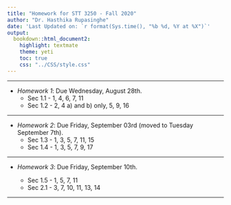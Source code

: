 ```yaml
---
title: "Homework for STT 3250 - Fall 2020"
author: "Dr. Hasthika Rupasinghe"
date: 'Last Updated on: `r format(Sys.time(), "%b %d, %Y at %X")`'
output: 
  bookdown::html_document2: 
    highlight: textmate
    theme: yeti
    toc: true
    css: "../CSS/style.css"
---
```


***

* *Homework 1*: Due Wednesday, August 28th.
    * Sec 1.1 - 1, 4, 6, 7, 11
    * Sec 1.2 - 2, 4 a) and b) only, 5, 9, 16
    
    
***


* *Homework 2*: Due Friday, September 03rd (moved to Tuesday September 7th).
    * Sec 1.3 - 1, 3, 5, 7, 11, 15
    * Sec 1.4 - 1, 3, 5, 7, 9, 17
   
 
***  


* *Homework 3*: Due Friday, September 10th.
    
    * Sec 1.5 - 1, 5, 7, 11
    * Sec 2.1 - 3, 7, 10, 11, 13, 14
  

    
***   
<!--

* *Homework 4*: Due Wednesday, September 16th.
    
    * Sec 2.2 - 3, 7, 9, 11
    * Sec 2.3 - 1, 3, 6, 9, 13, 19
   
***  

* *Homework 5*: Due Wednesday, September 23th.

    * Sec 2.4 - 4, 5, 11, 13, 15, 17, 20
    * Sec 2.5 - 1, 3, 9
    * Sec 2.6 - 5, 10, 13
-->
    
<!--    
    * Sec 2.6 - answers On paper with Lasanthi
-->
    
    
<!--  
***   
* *Homework 6*: Due Wednesday, September 30th.
    * Sec 3.1 - 2, 3, 4, 5, 7a), 8, 9, 11, 14, 15

***  

 
* *Homework 7*: Due Wednesday, October 7th.
    * Sec 3.2 - 1, 2, 3, 5, 8, 11 (skip parts d and e), 13 (skip part d), 14, 16, 21 

***    


* *Homework 8*: Due Wednesday, October 14th.
    * Sec 3.3 - 1, 2, 3, 5, 7, 9b), 11, 13 
    * Sec 4.1 - 1, 3, 5
    * One page summary of discrete distributions from Chapter 2
    * One page summary of continuous distributions from Chapter 3


***   

* *Homework 9*: Due Friday, October 23rd.

    * Sec 4.2 - 1, 3 a), 6(only a,b,c,and d), 9 (except part i)
    * Sec 4.3 - 1, 6, 9
    
***   
    
  
* *Homework 10*: Due Friday, October 30th.

    * Sec 4.4 - 1, 3, 4, 5 a) only, 7, 13, 17.

    
*** 

* *Homework 11*: Due Wednesday, November 11th.
    
    * Sec 5.1 - 2, 3, 5, 10
    * Sec 5.2 - 1, 9
    * Sec 5.3 - 3, 5, 7, 9

    
*** 

* *Homework 12*: Due Wednesday, November 18th.
    
    * Sec 5.4 - 5, 6, 7
    * Sec 5.5 - 3, 7, 9
    * Sec 5.6 - 1, 3, 7

    
***
-->

<!-- 

***     
    
* *Practice Problems*: Due Thursday, november 21st.

    * Sec 5.1 - 1, 2, 3, 5, 10, 11
    * Sec 5.2 - 1, 6, 8, 9
    * Sec 5.3 - 1, 3, 5, 7, 9, 13, 17
    
     *** 
     
 * *Practice Problems*: Due Tuesday, December 3rd.
    * Sec 5.4 -  2, 3, 5, 6, 7
    * Sec 5.5 - 1, 3, 7, 9
    * Sec 5.6 - 1, 3, 7
  
    ***
  
  -->  
    

  